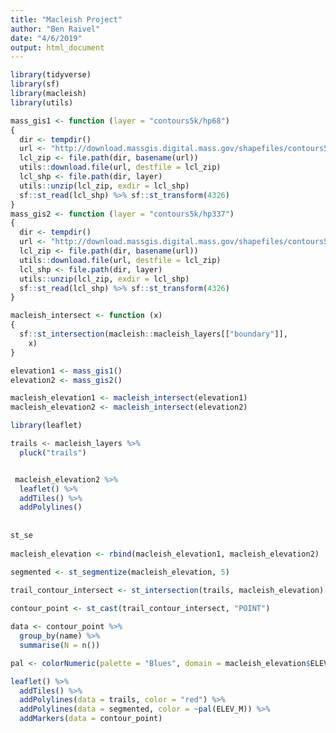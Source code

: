 ```yaml
---
title: "Macleish Project"
author: "Ben Raivel"
date: "4/6/2019"
output: html_document
---
```


```r
library(tidyverse)
library(sf)
library(macleish)
library(utils)

mass_gis1 <- function (layer = "contours5k/hp68") 
{
  dir <- tempdir()
  url <- "http://download.massgis.digital.mass.gov/shapefiles/contours5k/hp68.zip"
  lcl_zip <- file.path(dir, basename(url))
  utils::download.file(url, destfile = lcl_zip)
  lcl_shp <- file.path(dir, layer)
  utils::unzip(lcl_zip, exdir = lcl_shp)
  sf::st_read(lcl_shp) %>% sf::st_transform(4326)
}
mass_gis2 <- function (layer = "contours5k/hp337") 
{
  dir <- tempdir()
  url <- "http://download.massgis.digital.mass.gov/shapefiles/contours5k/hp337.zip"
  lcl_zip <- file.path(dir, basename(url))
  utils::download.file(url, destfile = lcl_zip)
  lcl_shp <- file.path(dir, layer)
  utils::unzip(lcl_zip, exdir = lcl_shp)
  sf::st_read(lcl_shp) %>% sf::st_transform(4326)
}

macleish_intersect <- function (x) 
{
  sf::st_intersection(macleish::macleish_layers[["boundary"]], 
    x)
}

elevation1 <- mass_gis1()
elevation2 <- mass_gis2()

macleish_elevation1 <- macleish_intersect(elevation1)
macleish_elevation2 <- macleish_intersect(elevation2)
```
```r
library(leaflet)

trails <- macleish_layers %>%
  pluck("trails")


 macleish_elevation2 %>%
  leaflet() %>%
  addTiles() %>%
  addPolylines()
 
 
st_se
 
macleish_elevation <- rbind(macleish_elevation1, macleish_elevation2)

segmented <- st_segmentize(macleish_elevation, 5)
 
trail_contour_intersect <- st_intersection(trails, macleish_elevation)

contour_point <- st_cast(trail_contour_intersect, "POINT")

data <- contour_point %>%
  group_by(name) %>%
  summarise(N = n())

pal <- colorNumeric(palette = "Blues", domain = macleish_elevation$ELEV_M)

leaflet() %>%
  addTiles() %>%
  addPolylines(data = trails, color = "red") %>%
  addPolylines(data = segmented, color = ~pal(ELEV_M)) %>%
  addMarkers(data = contour_point)


```

